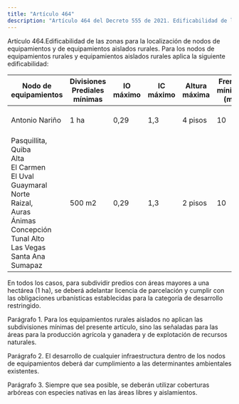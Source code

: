 ```yaml
---
title: "Artículo 464"
description: "Artículo 464 del Decreto 555 de 2021. Edificabilidad de las zonas para la localización de nodos de equipamientos y de equipamientos ais..."
---
```


Artículo 464.Edificabilidad de las zonas para la localización de nodos de equipamientos y de equipamientos aislados rurales. Para los nodos de equipamientos rurales y equipamientos aislados rurales aplica la siguiente edificabilidad:
 

| Nodo de equipamientos | Divisiones <br> Prediales mínimas | IO máximo | IC máximo | Altura <br> máxima | Frente mínimo <br> (m) | Aislamiento <br> Lateral mínimo | Aislamiento <br> Posterior mínimo |
| --- | --- | --- | --- | --- | --- | --- | --- |
| Antonio Nariño | 1 ha | 0,29 | 1,3 | 4 pisos | 10 | No se exige | Igual o mayor a 3,0 m |
| Pasquillita, <br> Quiba <br> Alta <br> El Carmen <br> El Uval <br> Guaymaral <br> Norte <br> Raizal, <br> Auras <br> Ánimas <br> Concepción <br> Tunal Alto <br> Las Vegas <br> Santa Ana Sumapaz | 500 m2 | 0,29 | 1,3 | 2 pisos | 10 | No se exige | Igual o mayor a 3,0 m |


 
En todos los casos, para subdividir predios con áreas mayores a una hectárea (1 ha), se deberá adelantar licencia de parcelación y cumplir con las obligaciones urbanísticas establecidas para la categoría de desarrollo restringido.
 
Parágrafo 1. Para los equipamientos rurales aislados no aplican las subdivisiones mínimas del presente artículo, sino las señaladas para las áreas para la producción agrícola y ganadera y de explotación de recursos naturales.
 
Parágrafo 2. El desarrollo de cualquier infraestructura dentro de los nodos de equipamientos deberá dar cumplimiento a las determinantes ambientales existentes.
 
Parágrafo 3. Siempre que sea posible, se deberán utilizar coberturas arbóreas con especies nativas en las áreas libres y aislamientos.